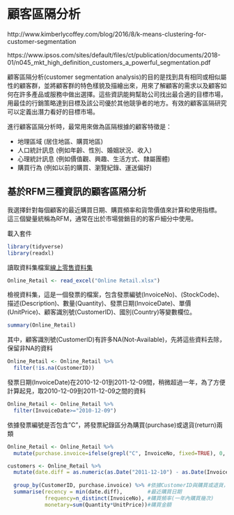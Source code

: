 # 顧客區隔分析 {#customer-segmentation-analysis}

http://www.kimberlycoffey.com/blog/2016/8/k-means-clustering-for-customer-segmentation

https://www.ipsos.com/sites/default/files/ct/publication/documents/2018-01/n045_mkt_high_definition_customers_a_powerful_segmentation.pdf

顧客區隔分析(customer segmentation analysis)的目的是找到具有相同或相似屬性的顧客群，並將顧客群的特色樣貌及描繪出來，用來了解顧客的需求以及顧客如何在許多產品或服務中做出選擇。這些資訊能夠幫助公司找出最合適的目標市場，用最佳的行銷策略達到目標及該公司優於其他競爭者的地方。有效的顧客區隔研究可以定義出潛力看好的目標市場。

進行顧客區隔分析時，最常用來做為區隔根據的顧客特徵是：

- 地理區域 (居住地區、購買地區)
- 人口統計訊息 (例如年齡、性別、婚姻狀況、收入)
- 心理統計訊息 (例如價值觀、興趣、生活方式、隸屬團體)
- 購買行為 (例如以前的購買、瀏覽紀錄、運送偏好)

## 基於RFM三種資訊的顧客區隔分析
我選擇針對每個顧客的最近購買日期、購買頻率和貨幣價值來計算和使用指標。 這三個變量統稱為RFM，通常在出於市場營銷目的的客戶細分中使用。

載入套件
```r
library(tidyverse)
library(readxl)
```

讀取資料集檔案[線上零售資料集](https://archive.ics.uci.edu/ml/datasets/Online+Retail)

```r
Online_Retail <- read_excel("Online Retail.xlsx")
```

檢視資料集，這是一個發票的檔案，包含發票編號(InvoiceNo)、(StockCode)、描述(Description)、數量(Quantity)、發票日期(InvoiceDate)、單價(UnitPrice)、顧客識別號(CustomerID)、國別(Country)等變數欄位。
```r
summary(Online_Retail)
```

其中，顧客識別號(CustomerID)有許多NA(Not-Available)，先將這些資料去除，保留非NA的資料
```r
Online_Retail <- Online_Retail %>%
  filter(!is.na(CustomerID))
```

發票日期(InvoiceDate)在2010-12-01到2011-12-09間，稍微超過一年，為了方便計算起見，取2010-12-09到2011-12-09之間的資料
```r
Online_Retail <- Online_Retail %>%
  filter(InvoiceDate>="2010-12-09")
```

依據發票編號是否包含"C"，將發票紀錄區分為購買(purchase)或退貨(return)兩類
```r
Online_Retail <- Online_Retail %>%
  mutate(purchase.invoice=ifelse(grepl("C", InvoiceNo, fixed=TRUE), 0, 1))
```

```r
customers <- Online_Retail %>%
  mutate(date.diff = as.numeric(as.Date("2011-12-10") - as.Date(InvoiceDate))) %>% #計算購買或退貨日期與2011-12-10差幾天
  
  group_by(CustomerID, purchase.invoice) %>% #依據CustomerID與購買或退貨，將發票紀錄分組
  summarise(recency = min(date.diff),        #最近購買日期
            frequency=n_distinct(InvoiceNo), #購買頻率(一年內購買幾次)
            monetary=sum(Quantity*UnitPrice))#購買金額
```


